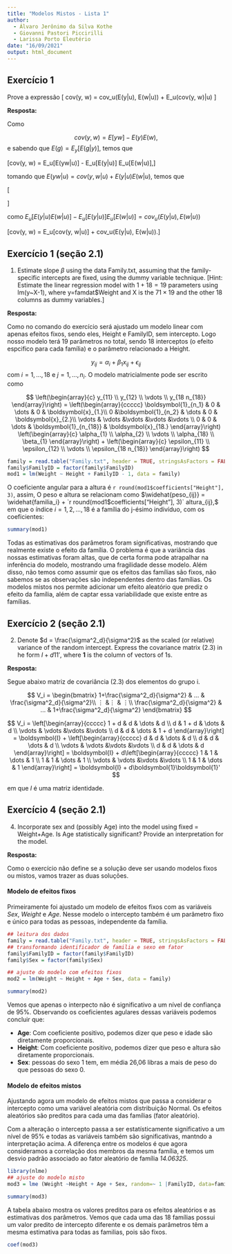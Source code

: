 ```yaml
---
title: "Modelos Mistos - Lista 1"
author: 
  - Álvaro Jerônimo da Silva Kothe
  - Giovanni Pastori Piccirilli
  - Larissa Porto Eleutério
date: "16/09/2021"
output: html_document
---
```




## Exercício 1

Prove a expressão
\[
cov(y, w) = cov_u(E(y|u), E(w|u)) + E_u(cov(y, w)|u)
\]

**Resposta:**

Como

$$
cov(y, w) = E[yw] - E(y)E(w),
$$
e sabendo que $E(g) = E_y[E(g|y)]$, temos que

\[cov(y, w) = E_u[E(yw|u)] - E_u[E(y|u)] E_u[E(w|u)],\]

tomando que $E(yw|u) = cov(y, w|u) + E(y|u)E(w|u),$ temos que



\[\begin{split}
cov(y, w) &= E_u[cov(y, w|u) + E(y|u)E(w|u)] - E_u[E(y|u)] E_u[E(w|u)] \\
          &= E_u[cov(y, w|u)] + E_u[E(y|u)E(w|u)] - E_u[E(y|u)] E_u[E(w|u)],
\end{split}
\]

como $E_u[E(y|u)E(w|u)] - E_u[E(y|u)] E_u[E(w|u)] = cov_u(E(y|u), E(w|u))$

\[\therefore cov(y, w) = E_u[cov(y, w|u)] + cov_u(E(y|u), E(w|u)).\]

## Exercício 1 (seção 2.1)
1. Estimate slope $\beta$ using the data Family.txt, assuming that the family-specific intercepts are fixed, using the dummy variable technique. [Hint: Estimate the linear regression model with $1 + 18 = 19$ parameters using lm(y~X-1), where y=famdat\$Weight and X is the $71 \times 19$ and the other 18 columns as dummy variables.]

**Resposta:**

Como no comando do exercício será ajustado um modelo linear com apenas efeitos fixos, sendo eles, Height e FamilyID, sem intercepto. Logo nosso modelo terá 19 parâmetros no total, sendo 18 interceptos (o efeito espcifico para cada família) e o parâmetro relacionado a Height.

$$
 y_{ij} = \alpha_i + \beta_1 x_{ij} + \epsilon_{ij}
$$
com $i = 1, \dots, 18$ e $j = 1, \dots, n_i$. O modelo matricialmente pode ser escrito como

$$
\left(\begin{array}{c}
y_{11} \\
y_{12} \\
\vdots \\
y_{18 n_{18}}
\end{array}\right) =
\left(\begin{array}{ccccc}
\boldsymbol{1}_{n_1} & 0 & \dots & 0 & \boldsymbol{x}_{1.}\\
 0 &\boldsymbol{1}_{n_2} & \dots & 0 & \boldsymbol{x}_{2.}\\
 \vdots & \vdots &\vdots &\vdots &\vdots  \\
 0 & 0 & \dots & \boldsymbol{1}_{n_{18}} & \boldsymbol{x}_{18.} 
\end{array}\right) \left(\begin{array}{c}
\alpha_{1} \\
\alpha_{2} \\
\vdots \\
\alpha_{18} \\
\beta_{1}
\end{array}\right) +
\left(\begin{array}{c}
\epsilon_{11} \\
\epsilon_{12} \\
\vdots \\
\epsilon_{18 n_{18}}
\end{array}\right)
$$

```r
family = read.table("Family.txt", header = TRUE, stringsAsFactors = FALSE)
family$FamilyID = factor(family$FamilyID)
mod1 = lm(Weight ~ Height + FamilyID - 1, data = family)
```

O coeficiente angular para a altura é `r round(mod1$coefficients["Height"], 3)`, assim, O peso e altura se relacionam como $\widehat{peso_{ij}} = \widehat{familia_i} + `r round(mod1$coefficients["Height"], 3)` altura_{ij},$ em que o índice $i = 1, 2, \dots, 18$ é a família do j-ésimo indivíduo, com os coeficientes:

```r
summary(mod1)
```

Todas as estimativas dos parâmetros foram significativas, mostrando que realmente existe o efeito da família. O problema é que a variância das nossas estimativas foram altas, que de certa forma pode atrapalhar na inferência do modelo, mostrando uma fragilidade desse modelo. Além disso, não temos como assumir que os efeitos das famílias são fixos, não sabemos se as observações são independentes dentro das famílias. Os modelos mistos nos permite adicionar um efeito aleatório que prediz o efeito da família, além de captar essa variabilidade que existe entre as famílias.

## Exercício 2 (seção 2.1)

2. Denote $d = \frac{\sigma^2_d}{\sigma^2}$  as the scaled (or relative) variance of the random intercept. Express the covariance matrix (2.3) in he form  $I + d11'$, where **1** is the column of vectors of 1s.

**Resposta:**

Segue abaixo matriz de covariância (2.3) dos elementos do grupo i.

$$
V_i = \begin{bmatrix}
1+\frac{\sigma^2_d}{\sigma^2} & ... & \frac{\sigma^2_d}{\sigma^2}\\
⋮ &⋮ & ⋮\\
\frac{\sigma^2_d}{\sigma^2} & ... & 1+\frac{\sigma^2_d}{\sigma^2}
\end{bmatrix}
$$

$$
V_i = 
\left[\begin{array}{ccccc}
1 + d & d & \dots & d \\
 d & 1 + d & \dots & d \\
 \vdots & \vdots &\vdots &\vdots \\
 d & d & \dots & 1 + d 
\end{array}\right] = \boldsymbol{I} + \left[\begin{array}{ccccc}
d & d & \dots & d \\
 d & d & \dots & d \\
 \vdots & \vdots &\vdots &\vdots \\
 d & d & \dots & d 
\end{array}\right] =  \boldsymbol{I} + d\left[\begin{array}{ccccc}
1 & 1 & \dots & 1 \\
 1 & 1 & \dots & 1 \\
 \vdots & \vdots &\vdots &\vdots \\
 1 & 1 & \dots & 1 
\end{array}\right] = \boldsymbol{I} + d\boldsymbol{1}\boldsymbol{1}'
$$

em que $I$ é uma matriz identidade.


## Exercício 4 (seção 2.1)

4. Incorporate sex and (possibly Age) into the model using fixed = Weight+Age. Is Age statistically significant? Provide an interpretation for the model.


**Resposta:**

Como o exercício não define se a solução deve ser usando modelos fixos ou mistos, vamos trazer as duas soluções.

#### Modelo de efeitos fixos

Primeiramente foi ajustado um modelo de efeitos fixos com as variáveis *Sex*, *Weight* e *Age*. Nesse modelo o intercepto também é um parâmetro fixo e único para todas as pessoas, independente da família.

```r
## leitura dos dados
family = read.table("Family.txt", header = TRUE, stringsAsFactors = FALSE)
## transformando identificador de familia e sexo em fator
family$FamilyID = factor(family$FamilyID)
family$Sex = factor(family$Sex)

## ajuste do modelo com efeitos fixos
mod2 = lm(Weight ~ Height + Age + Sex, data = family)

summary(mod2)
```

Vemos que apenas o interpecto não é significativo a um nível de confiança de 95%.
Observando os coeficientes agulares dessas variáveis podemos concluir que:

* **Age**: Com coeficiente positivo, podemos dizer que peso e idade são diretamente proporcionais.
* **Height**: Com coeficiente positivo, podemos dizer que peso e altura são diretamente proporcionais.
* **Sex**: pessoas do sexo 1 tem, em média 26,06 libras a mais de peso do que pessoas do sexo 0.


#### Modelo de efeitos mistos

Ajustando agora um modelo de efeitos mistos que passa a considerar o intercepto como uma variável aleatória com distribuição Normal. Os efeitos aleatórios são preditos para cada uma das famílias (fator aleatório).

Com a alteração o intercepto passa a ser estatísticamente significativo a um nível de 95% e todas as variáveis também são significativas, mantndo a interpretação acima. A diferença entre os modelos é que agora consideramos a correlação dos membros da mesma família, e temos um desvio padrão associado ao fator aleatório de família *14.06325*.

```r

library(nlme)
## ajuste do modelo misto
mod3 = lme (Weight ~Height + Age + Sex, random=~ 1 |FamilyID, data=family)

summary(mod3)


```


A tabela abaixo mostra os valores preditos para os efeitos aleatórios e as estimativas dos parâmetros. Vemos que cada uma das 18 famílias possui um valor predito de intercepto diferente e os demais parâmetros têm a mesma estimativa para todas as familias, pois são fixos.

```r

coef(mod3)

```












